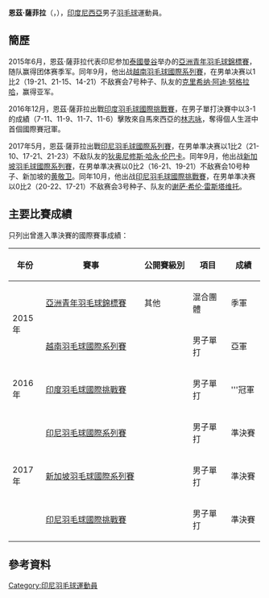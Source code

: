 {{Infobox 羽球選手
| playername              = 恩茲·薩菲拉<br/>{{lang|id|Enzi Shafira}}
| image                   = 
| size                    = 
| caption                 = 
| birth_name              = 
| date_of_birth           = {{birth_date_and_age|1997|5|21}}
| place_of_birth          = {{INA}}
| height                  = 
| weight                  = 
| event                   = 男子單打
| country                 = {{INA}}
| years_active            = 
| handedness              = 
| coach                   = 
| highest_ranking         = 第206位（男單）
| date_of_highest_ranking = 2016年6月9日<ref name="ranking">[http://bwfcontent.tournamentsoftware.com/ranking/player.aspx?id=12404&player=468476 BWF World Ranking - Ranking of Enzi SHAFIRA (55715)]{{en}}</ref>
| current_ranking         = 第251位（男單）
| date_of_current_ranking = 2016年12月1日<ref>[http://bwfcontent.tournamentsoftware.com/ranking/category.aspx?id=12404&category=472 BWF World Ranking - BWF世界排名榜 (12/1/2016) - Men's singles] {{Wayback|url=http://bwfcontent.tournamentsoftware.com/ranking/category.aspx?id=12404&category=472 |date=20181001132822 }}{{en}}</ref>
| played                  = 30勝–18負（男單）
| titles                  = 
| bwf_profile             = 7BF788C2-D490-4655-AD62-42EE51904F0F
| bwf_id                  = 55715
| updated                 = 2016年12月1日
}}
{{MedalTableTop}}
{{MedalSport | 男子[[羽毛球|羽毛球]]}}
{{MedalCountry | {{INA}}}}
{{MedalCompetition | [[亞洲青年羽毛球錦標賽|亞洲青年羽毛球錦標賽]]}}
{{MedalBronze| [[2015年亞洲青年羽毛球錦標賽|2015年 曼谷]] | 混合團體 }}
{{MedalBottom}}
'''恩茲·薩菲拉'''（{{lang-id|'''Enzi Shafira'''}}，{{bd|1997年|5月21日||}}），[[印度尼西亞|印度尼西亞]]男子[[羽毛球|羽毛球]]運動員。

== 簡歷 ==
2015年6月，恩茲·薩菲拉代表印尼参加[[泰國|泰國]][[曼谷|曼谷]]举办的[[2015年亞洲青年羽毛球錦標賽|亞洲青年羽毛球錦標賽]]，随队赢得团体赛季军。同年9月，他出战[[2015年越南羽毛球國際系列賽|越南羽毛球國際系列賽]]，在男单决赛以1比2（19-21、21-15、14-21）不敌赛会7号种子、队友的[[克里希纳·阿迪·努格拉哈|克里希纳·阿迪·努格拉哈]]，赢得亚军。

2016年12月，恩茲·薩菲拉出戰[[2016年印度羽毛球國際挑戰賽|印度羽毛球國際挑戰賽]]，在男子單打決賽中以3-1的成績（7-11、11-9、11-7、11-6）擊敗來自馬來西亞的[[林志咏|林志咏]]，奪得個人生涯中首個國際賽冠軍。

2017年5月，恩茲·薩菲拉出戰[[2017年印度尼西亞羽毛球國際系列賽|印尼羽毛球國際系列賽]]，在男单準决赛以1比2（21-10、17-21、21-23）不敌队友的[[狄奥尼修斯·哈永·伦巴卡|狄奥尼修斯·哈永·伦巴卡]]。同年9月，他出战[[2017年新加坡羽毛球國際系列賽|新加坡羽毛球國際系列賽]]，在男单準决赛以0比2（16-21、19-21）不敌赛会10号种子、新加坡的[[黄敬卫|黄敬卫]]。同年10月，他出战[[2017年印度尼西亞羽毛球國際挑戰賽|印尼羽毛球國際挑戰賽]]，在男单準决赛以0比2（20-22、17-21）不敌赛会3号种子、队友的[[谢萨·希伦·雷斯塔维托|谢萨·希伦·雷斯塔维托]]。

== 主要比賽成績 ==
只列出曾進入準決賽的國際賽事成績：
{| class=wikitable style="text-align:center; font-size:small;" 
!width="50"|年份
!width="180"|賽事
!width="80"|公開賽級別
!width="60"|項目
!width="50"|成績
|-
!rowspan="2"|2015年
|[[2015年亞洲青年羽毛球錦標賽|亞洲青年羽毛球錦標賽]]
|其他
|混合團體
|bgcolor="#b8860b"|季軍
|-
|[[2015年越南羽毛球國際系列賽|越南羽毛球國際系列賽]]
|{{BWFIS}}
|男子單打
|bgcolor="silver"|亞軍
|-
!rowspan="1"|2016年
|[[2016年印度羽毛球國際挑戰賽|印度羽毛球國際挑戰賽]]
|{{BWFIC}}
|男子單打
|bgcolor="gold"|'''冠軍
|-
!rowspan="3"|2017年
|[[2017年印度尼西亞羽毛球國際系列賽|印尼羽毛球國際系列賽]]
|{{BWFIS}}
|男子單打
|bgcolor="#b8860b"|準決賽
|-
|[[2017年新加坡羽毛球國際系列賽|新加坡羽毛球國際系列賽]]
|{{BWFIS}}
|男子單打
|bgcolor="#b8860b"|準決賽
|-
|[[2017年印度尼西亞羽毛球國際挑戰賽|印尼羽毛球國際挑戰賽]]
|{{BWFIC}}
|男子單打
|bgcolor="#b8860b"|準決賽
|}
{{BWF賽事級別索引}}

== 參考資料 ==
{{reflist}}

{{DEFAULTSORT:Shafira, Enzi}}
[[Category:印尼羽毛球運動員|Category:印尼羽毛球運動員]]